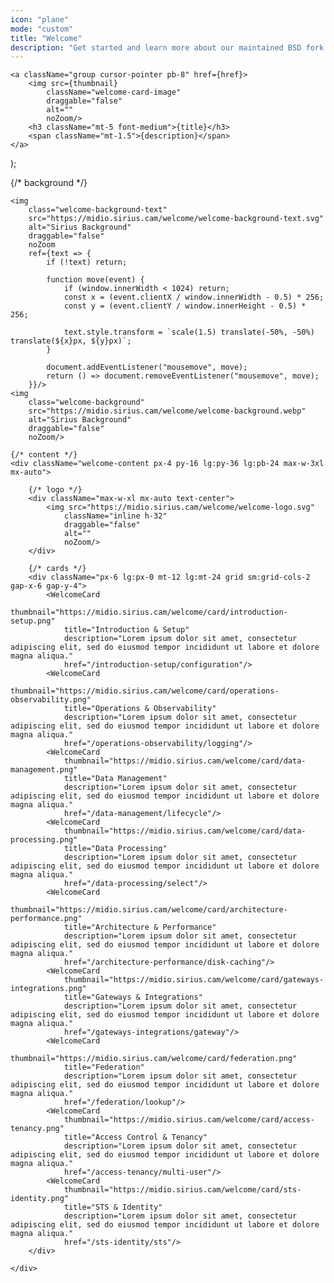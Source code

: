 ```yaml
---
icon: "plane"
mode: "custom"
title: "Welcome"
description: "Get started and learn more about our maintained BSD fork of min.io (the high-performance S3-compatible object store)."
---
```


    <a className="group cursor-pointer pb-8" href={href}>
        <img src={thumbnail}
            className="welcome-card-image"
            draggable="false"
            alt=""
            noZoom/>
        <h3 className="mt-5 font-medium">{title}</h3>
        <span className="mt-1.5">{description}</span>
    </a>
);

<div className="relative">
    {/* background */}
    <div class="welcome-noise"></div>
    <div class="welcome-overlay"></div>

    <img
        class="welcome-background-text"
        src="https://midio.sirius.cam/welcome/welcome-background-text.svg"
        alt="Sirius Background"
        draggable="false"
        noZoom
        ref={text => {
            if (!text) return;

            function move(event) {
                if (window.innerWidth < 1024) return;
                const x = (event.clientX / window.innerWidth - 0.5) * 256;
                const y = (event.clientY / window.innerHeight - 0.5) * 256;

                text.style.transform = `scale(1.5) translate(-50%, -50%) translate(${x}px, ${y}px)`;
            }
            
            document.addEventListener("mousemove", move);
            return () => document.removeEventListener("mousemove", move);
        }}/>
    <img
        class="welcome-background"
        src="https://midio.sirius.cam/welcome/welcome-background.webp"
        alt="Sirius Background"
        draggable="false"
        noZoom/>

    {/* content */}
    <div className="welcome-content px-4 py-16 lg:py-36 lg:pb-24 max-w-3xl mx-auto">
        
        {/* logo */}
        <div className="max-w-xl mx-auto text-center">
            <img src="https://midio.sirius.cam/welcome/welcome-logo.svg"
                className="inline h-32"
                draggable="false"
                alt=""
                noZoom/>
        </div>
        
        {/* cards */}
        <div className="px-6 lg:px-0 mt-12 lg:mt-24 grid sm:grid-cols-2 gap-x-6 gap-y-4">
            <WelcomeCard
                thumbnail="https://midio.sirius.cam/welcome/card/introduction-setup.png"
                title="Introduction & Setup"
                description="Lorem ipsum dolor sit amet, consectetur adipiscing elit, sed do eiusmod tempor incididunt ut labore et dolore magna aliqua."
                href="/introduction-setup/configuration"/>
            <WelcomeCard
                thumbnail="https://midio.sirius.cam/welcome/card/operations-observability.png"
                title="Operations & Observability"
                description="Lorem ipsum dolor sit amet, consectetur adipiscing elit, sed do eiusmod tempor incididunt ut labore et dolore magna aliqua."
                href="/operations-observability/logging"/>
            <WelcomeCard
                thumbnail="https://midio.sirius.cam/welcome/card/data-management.png"
                title="Data Management"
                description="Lorem ipsum dolor sit amet, consectetur adipiscing elit, sed do eiusmod tempor incididunt ut labore et dolore magna aliqua."
                href="/data-management/lifecycle"/>
            <WelcomeCard
                thumbnail="https://midio.sirius.cam/welcome/card/data-processing.png"
                title="Data Processing"
                description="Lorem ipsum dolor sit amet, consectetur adipiscing elit, sed do eiusmod tempor incididunt ut labore et dolore magna aliqua."
                href="/data-processing/select"/>
            <WelcomeCard
                thumbnail="https://midio.sirius.cam/welcome/card/architecture-performance.png"
                title="Architecture & Performance"
                description="Lorem ipsum dolor sit amet, consectetur adipiscing elit, sed do eiusmod tempor incididunt ut labore et dolore magna aliqua."
                href="/architecture-performance/disk-caching"/>
            <WelcomeCard
                thumbnail="https://midio.sirius.cam/welcome/card/gateways-integrations.png"
                title="Gateways & Integrations"
                description="Lorem ipsum dolor sit amet, consectetur adipiscing elit, sed do eiusmod tempor incididunt ut labore et dolore magna aliqua."
                href="/gateways-integrations/gateway"/>
            <WelcomeCard
                thumbnail="https://midio.sirius.cam/welcome/card/federation.png"
                title="Federation"
                description="Lorem ipsum dolor sit amet, consectetur adipiscing elit, sed do eiusmod tempor incididunt ut labore et dolore magna aliqua."
                href="/federation/lookup"/>
            <WelcomeCard
                thumbnail="https://midio.sirius.cam/welcome/card/access-tenancy.png"
                title="Access Control & Tenancy"
                description="Lorem ipsum dolor sit amet, consectetur adipiscing elit, sed do eiusmod tempor incididunt ut labore et dolore magna aliqua."
                href="/access-tenancy/multi-user"/>
            <WelcomeCard
                thumbnail="https://midio.sirius.cam/welcome/card/sts-identity.png"
                title="STS & Identity"
                description="Lorem ipsum dolor sit amet, consectetur adipiscing elit, sed do eiusmod tempor incididunt ut labore et dolore magna aliqua."
                href="/sts-identity/sts"/>
        </div>
    
    </div>
</div>
